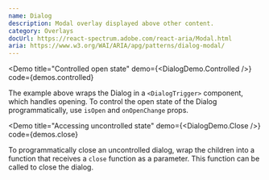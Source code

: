 ```yaml
---
name: Dialog
description: Modal overlay displayed above other content.
category: Overlays
docUrl: https://react-spectrum.adobe.com/react-aria/Modal.html
aria: https://www.w3.org/WAI/ARIA/apg/patterns/dialog-modal/
---
```


<Demo
  title="Controlled open state"
  demo={<DialogDemo.Controlled />}
  code={demos.controlled}
>
  The example above wraps the Dialog in a `<DialogTrigger>` component, which
  handles opening. To control the open state of the Dialog programmatically, use
  `isOpen` and `onOpenChange` props.
</Demo>

<Demo
  title="Accessing uncontrolled state"
  demo={<DialogDemo.Close />}
  code={demos.close}
>
  To programmatically close an uncontrolled dialog, wrap the children into a
  function that receives a `close` function as a parameter. This function can be
  called to close the dialog.
</Demo>
